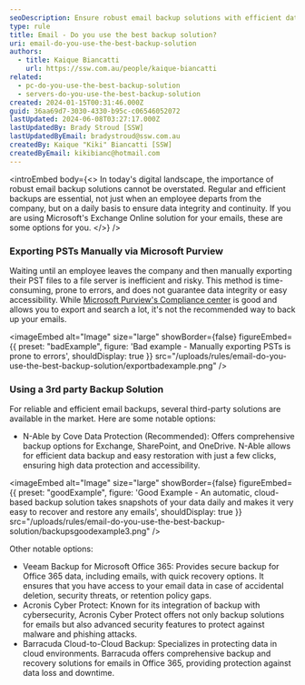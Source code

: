 ```yaml
---
seoDescription: Ensure robust email backup solutions with efficient data integrity and continuity using Microsoft Exchange Online or reliable third-party options.
type: rule
title: Email - Do you use the best backup solution?
uri: email-do-you-use-the-best-backup-solution
authors:
  - title: Kaique Biancatti
    url: https://ssw.com.au/people/kaique-biancatti
related:
  - pc-do-you-use-the-best-backup-solution
  - servers-do-you-use-the-best-backup-solution
created: 2024-01-15T00:31:46.000Z
guid: 36aa69d7-3030-4330-b95c-c06546052072
lastUpdated: 2024-06-08T03:27:17.000Z
lastUpdatedBy: Brady Stroud [SSW]
lastUpdatedByEmail: bradystroud@ssw.com.au
createdBy: Kaique "Kiki" Biancatti [SSW]
createdByEmail: kikibianc@hotmail.com
---
```


<introEmbed
  body={<>
In today's digital landscape, the importance of robust email backup solutions cannot be overstated. Regular and efficient backups are essential, not just when an employee departs from the company, but on a daily basis to ensure data integrity and continuity. If you are using Microsoft's Exchange Online solution for your emails, these are some options for you.
  </>}
/>
### Exporting PSTs Manually via Microsoft Purview

Waiting until an employee leaves the company and then manually exporting their PST files to a file server is inefficient and risky. This method is time-consuming, prone to errors, and does not guarantee data integrity or easy accessibility.
While [Microsoft Purview's Compliance center](https://compliance.microsoft.com/contentsearchv2) is good and allows you to export and search a lot, it's not the recommended way to back up your emails.

<imageEmbed
  alt="Image"
  size="large"
  showBorder={false}
  figureEmbed={{
    preset: "badExample",
    figure: 'Bad example - Manually exporting PSTs is prone to errors',
    shouldDisplay: true
  }}
  src="/uploads/rules/email-do-you-use-the-best-backup-solution/exportbadexample.png"
/>

### Using a 3rd party Backup Solution

For reliable and efficient email backups, several third-party solutions are available in the market. Here are some notable options:

- N-Able by Cove Data Protection (Recommended): Offers comprehensive backup options for Exchange, SharePoint, and OneDrive. N-Able allows for efficient data backup and easy restoration with just a few clicks, ensuring high data protection and accessibility.

<imageEmbed
  alt="Image"
  size="large"
  showBorder={false}
  figureEmbed={{
    preset: "goodExample",
    figure: 'Good Example - An automatic, cloud-based backup solution takes snapshots of your data daily and makes it very easy to recover and restore any emails',
    shouldDisplay: true
  }}
  src="/uploads/rules/email-do-you-use-the-best-backup-solution/backupsgoodexample3.png"
/>

Other notable options:

- Veeam Backup for Microsoft Office 365: Provides secure backup for Office 365 data, including emails, with quick recovery options. It ensures that you have access to your email data in case of accidental deletion, security threats, or retention policy gaps.
- Acronis Cyber Protect: Known for its integration of backup with cybersecurity, Acronis Cyber Protect offers not only backup solutions for emails but also advanced security features to protect against malware and phishing attacks.
- Barracuda Cloud-to-Cloud Backup: Specializes in protecting data in cloud environments. Barracuda offers comprehensive backup and recovery solutions for emails in Office 365, providing protection against data loss and downtime.
